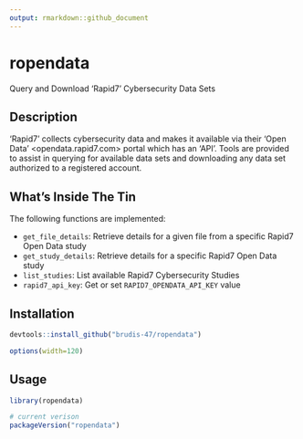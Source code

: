 ```yaml
---
output: rmarkdown::github_document
---
```


# ropendata

Query and Download 'Rapid7' Cybersecurity Data Sets

## Description

'Rapid7' collects cybersecurity data and makes it available via their 'Open Data' <opendata.rapid7.com> portal which has an 'API'. Tools are provided to assist in querying for available data sets and downloading any data set authorized to a registered account.
    
## What's Inside The Tin

The following functions are implemented:

- `get_file_details`:	Retrieve details for a given file from a specific Rapid7 Open Data study
- `get_study_details`:	Retrieve details for a specific Rapid7 Open Data study
- `list_studies`:	List available Rapid7 Cybersecurity Studies
- `rapid7_api_key`:	Get or set `RAPID7_OPENDATA_API_KEY` value

## Installation

```r
devtools::install_github("brudis-47/ropendata")
```

```r
options(width=120)
```

## Usage

```r
library(ropendata)

# current verison
packageVersion("ropendata")

```

